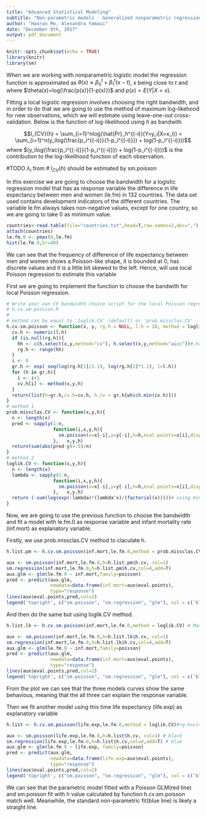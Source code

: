 ```yaml
---
title: "Advanced Statistical Modeling"
subtitle: "Non-parametric models - Generalized nonparametric regression model"
author: "Haoran Mo, Alexandra Yamaui"
date: "December 9th, 2017"
output: pdf_document
---
```


```r
knitr::opts_chunk$set(echo = TRUE)
library(knitr)
library(sm)
```

When we are working with nonparametric logistic model the regression function is approximated as $\theta(x)\approx\beta_0^t+\beta_1^t(x-t)$, $x$ being close to $t$ and where $\theta(x)=log(\frac{p(x)}{1-p(x)})$ and $p(x)=E(Y|X=x)$.

Fitting a local logistic regression involves choosing the right bandwidth, and in order to do that we are going to use the method of maximum log-likehood for new observations, which we will estimate using leave-one-out cross-validation. Below is the function of log-likelihood using $h$ as bandwith

$$l_{CV}(h) = \sum_{i=1}^nlog(\hat{Pr}_h^{(-i)}(Y=y_i|X=x_i)) = \sum_{i=1}^n(y_ilog(\frac{p_i^{(-i)}}{1-p_i^{(-i)}}) + log(1-p_i^{(-i)}))$$
where $(y_ilog(\frac{p_i^{(-i)}}{1-p_i^{(-i)}}) + log(1-p_i^{(-i)}))$ is the contribution to the log-likelihood function of  each observation.

#TODO $\lambda _i$ from
# $l_{CV}(h)$ should be estimated by sm.poisson

In this exercise we are going to choose the bandwidth for a logistic regression model that has as response variable the difference in life expectancy between men and women (le.fm) in 132 countries. The data set used contains development indicators of the different countries. The variable le.fm always takes non-negative values, except for one country, so we are going to take 0 as minimum value.
```r
countries<-read.table(file="countries.txt",head=T,row.names=2,dec=",")
attach(countries)
le.fm.0 <- pmax(0,le.fm)
hist(le.fm.0,br=40)
```

We can see that the frequency of difference of life expectancy between men and women shows a Poisson-like shape, it is bounded at 0, has discrete values and it is a little bit skewed to the left. Hence, will use local Poisson regression to estimate this variable

First we are going to implement the function to choose the bandwith for local Poisson regression.


```r

# Write your own CV bandwidth choice script for the local Poisson regression.
# h.cv.sm.possion.R
#
# method can be equal to 'loglik.CV' (default) or 'prob.missclas.CV'
h.cv.sm.poisson <- function(x, y, rg.h = NULL, l.h = 10, method = loglik.CV){
  cv.h <- numeric(l.h)
  if (is.null(rg.h)){
    hh <- c(h.select(x,y,method="cv"), h.select(x,y,method="aicc"))#,hcv(x,y))
    rg.h <- range(hh)
  }
  i <- 0
  gr.h <- exp( seq(log(rg.h[1]/1.1), log(rg.h[2]*1.1), l=l.h))
  for (h in gr.h){
    i <- i+1
    cv.h[i] <- method(x,y,h)
  }
  return(list(h=gr.h,cv.h=cv.h, h.cv = gr.h[which.min(cv.h)]))
}
# method 1
prob.missclas.CV <- function(x,y,h){
  n <- length(x)
  pred <- sapply(1:n, 
                 function(i,x,y,h){
                   sm.poisson(x=x[-i],y=y[-i],h=h,eval.points=x[i],display="none")$estimate
                 },   x,y,h)
  return(sum(abs(pred-y)>.5)/n)
}
# method 2
loglik.CV <- function(x,y,h){
  n <- length(x)
  lambda <- sapply(1:n, 
                 function(i,x,y,h){
                   sm.poisson(x=x[-i],y=y[-i],h=h,eval.points=x[i],display="none")$estimate
                 },   x,y,h)
  return (-sum(log(exp(-lambda)*(lambda^x)/(factorial(x)))))# using minus here is aim to keep using min later
}
```

Now, we are going to use the previous function to choose the bandwidth and fit a model with le.fm.0 as response variable and infant mortality rate (inf.mort) as explanatory variable.

Firstly, we use prob.missclas.CV method to claculate h.

```r
h.list.pm <- h.cv.sm.poisson(inf.mort,le.fm.0,method = prob.missclas.CV) # Minimizing the probability of misclassification of a new observation

aux <- sm.poisson(inf.mort,le.fm.0,h=h.list.pm$h.cv, col=1)
sm.regression(inf.mort,le.fm.0,h=h.list.pm$h.cv,col=4,add=T)
aux.glm <- glm(le.fm.0 ~ inf.mort,family=poisson)
pred <- predict(aux.glm, 
                newdata=data.frame(inf.mort=aux$eval.points),
                type="response")
lines(aux$eval.points,pred,col=2)
legend('topright', c("sm.poisson", "sm.regression", "glm"), col = c('black', 'blue', 'red'), lty = c(1, 1, 1))
```

And then do the same but using loglik.CV method.
```r
h.list.lk <- h.cv.sm.poisson(inf.mort,le.fm.0,method = loglik.CV) # Maximizing the log-likelihood of a new observation

aux <- sm.poisson(inf.mort,le.fm.0,h=h.list.lk$h.cv, col=1)
sm.regression(inf.mort,le.fm.0,h=h.list.lk$h.cv,col=4,add=T)
aux.glm <- glm(le.fm.0 ~ inf.mort,family=poisson)
pred <- predict(aux.glm, 
                newdata=data.frame(inf.mort=aux$eval.points),
                type="response")
lines(aux$eval.points,pred,col=2)
legend('topright', c("sm.poisson", "sm.regression", "glm"), col = c('black', 'blue', 'red'), lty = c(1, 1, 1))
```

From the plot we can see that the three models curves show the same behavious, meaning that the all three can explain the response variable.

Then we fit another model using this time life expectancy (life.exp) as explanatory variable
```r
h.list <- h.cv.sm.poisson(life.exp,le.fm.0,method = loglik.CV)#rg.h=c(4,11)

aux <- sm.poisson(life.exp,le.fm.0,h=h.list$h.cv, col=1) # black
sm.regression(life.exp,le.fm.0,h=h.list$h.cv,col=4,add=T) # blue
aux.glm <- glm(le.fm.0 ~ life.exp, family=poisson)
pred <- predict(aux.glm, 
                newdata=data.frame(life.exp=aux$eval.points),
                type="response")
lines(aux$eval.points,pred,col=2)
legend('topright', c("sm.poisson", "sm.regression", "glm"), col = c('black', 'blue', 'red'), lty = c(1, 1, 1))
```

We can see that the parametric model fitted with a Poisson GLM(red line) and sm.poisson fit with h value calculated by function h.cv.sm.poisson match well. Meanwhile, the standard non-parametric fit(blue line) is likely a straight line.